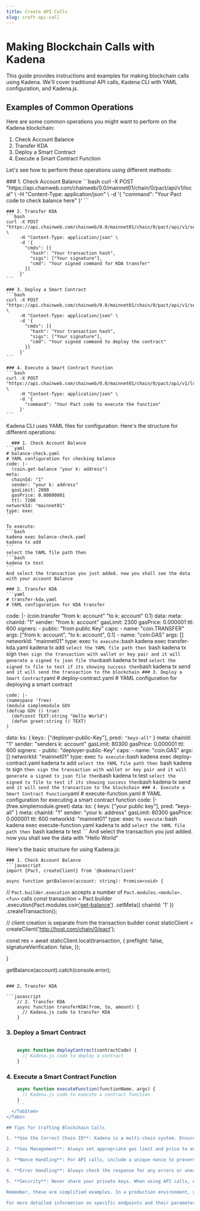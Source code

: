 ```yaml
---
title: Create API Calls
slug: craft-api-call
---
```


<head>
  <title>Making Blockchain Calls with Kadena</title>
  <meta name="description" content="A guide to crafting blockchain calls using Traditional API, Kadena CLI, and Kadena.js" />
</head>

# Making Blockchain Calls with Kadena

This guide provides instructions and examples for making blockchain calls using Kadena. We'll cover traditional API calls, Kadena CLI with YAML configuration, and Kadena.js.

## Examples of Common Operations

Here are some common operations you might want to perform on the Kadena blockchain:

1. Check Account Balance
2. Transfer KDA
3. Deploy a Smart Contract
4. Execute a Smart Contract Function

Let's see how to perform these operations using different methods:

<Tabs>
  <TabItem value="api" label="Traditional API" default>
    ### 1. Check Account Balance
    ```bash
    curl -X POST "https://api.chainweb.com/chainweb/0.0/mainnet01/chain/0/pact/api/v1/local" \
         -H "Content-Type: application/json" \
         -d '{
           "command": "Your Pact code to check balance here"
         }'
    ```

    ### 2. Transfer KDA
    ```bash
    curl -X POST "https://api.chainweb.com/chainweb/0.0/mainnet01/chain/0/pact/api/v1/send" \
         -H "Content-Type: application/json" \
         -d '{
           "cmds": [{
             "hash": "Your transaction hash",
             "sigs": ["Your signature"],
             "cmd": "Your signed command for KDA transfer"
           }]
         }'
    ```

    ### 3. Deploy a Smart Contract
    ```bash
    curl -X POST "https://api.chainweb.com/chainweb/0.0/mainnet01/chain/0/pact/api/v1/send" \
         -H "Content-Type: application/json" \
         -d '{
           "cmds": [{
             "hash": "Your transaction hash",
             "sigs": ["Your signature"],
             "cmd": "Your signed command to deploy the contract"
           }]
         }'
    ```

    ### 4. Execute a Smart Contract Function
    ```bash
    curl -X POST "https://api.chainweb.com/chainweb/0.0/mainnet01/chain/0/pact/api/v1/local" \
         -H "Content-Type: application/json" \
         -d '{
           "command": "Your Pact code to execute the function"
         }'
    ```
  </TabItem>
  
  <TabItem value="cli" label="Kadena CLI">
    Kadena CLI uses YAML files for configuration. Here's the structure for different operations:

      ### 1. Check Account Balance
    ```yaml
    # balance-check.yaml
    # YAML configuration for checking balance
    code: |-
      (coin.get-balance "your k: address")
    meta:
      chainId: "1"
      sender: "your k: address"
      gasLimit: 2000
      gasPrice: 0.00000001
      ttl: 7200
    networkId: "mainnet01"
    type: exec
    ```

    To execute:
    ```bash
    kadena exec balance-check.yaml
    kadena tx add
    ```
    select the YAML file path then 
    ```bash
    kadena tx test
    ```
    And select the transaction you just added. now you shall see the data with your account Balance

    ### 2. Transfer KDA
    ```yaml
    # transfer-kda.yaml
    # YAML configuration for KDA transfer

  code: |-
    (coin.transfer "from k: account" "to k: account" 0.1)
  data:
  meta:
    chainId: "1"
    sender: "from k: account"
    gasLimit: 2300
    gasPrice: 0.000001
    ttl: 600
  signers:
    - public: "from public Key"
      caps:
        - name: "coin.TRANSFER"
          args: ["from k: account", "to k: account", 0.1]
        - name: "coin.GAS"
          args: []
  networkId: "mainnet01"
  type: exec
    ```
    To execute:
    ```bash
    kadena exec transfer-kda.yaml
    kadena tx add
    ```
    select the YAML file path then 
    ```bash
    kadena tx sign
    ```
    then sign the transaction with wallet or key pair and it will generate a signed tx json file
    then
    ```bash
    kadena tx test
    ```
    select the signed tx file to test if its showing success then
    ```bash
    kadena tx send
    ```
    and it will send the transaction to the blockchain
    ### 3. Deploy a Smart Contract
    ```yaml
    # deploy-contract.yaml
    # YAML configuration for deploying a smart contract
    
    code: |-
    (namespace 'free)
    (module simplemodule GOV
    (defcap GOV () true)
      (defconst TEXT:string "Hello World")
      (defun greet:string () TEXT)
    )
  data:
    ks: {
     keys`:` ["deployer-public-Key"],
     pred`:` `"keys-all"`
    }
  meta:
    chainId: "1"
    sender: "senders k: account"
    gasLimit: 80300
    gasPrice: 0.000001
    ttl: 600
  signers:
    - public: "deployer-public-Key"
      caps:
        - name: "coin.GAS"
          args: []
  networkId: "mainnet01"
  type: exec
      ```
    To execute:
    ```bash
    kadena exec deploy-contract.yaml
    kadena tx add
    ```
    select the YAML file path then 
    ```bash
    kadena tx sign
    ```
    then sign the transaction with wallet or key pair and it will generate a signed tx json file
    then
    ```bash
    kadena tx test
    ```
    select the signed tx file to test if its showing success then
    ```bash
    kadena tx send
    ```
    and it will send the transaction to the blockchain
    ### 4. Execute a Smart Contract Function
    ```yaml
    # execute-function.yaml
    # YAML configuration for executing a smart contract function
    code: |-
    (free.simplemodule.greet)
  data:
    ks: {
     keys: ["your public key"],
     pred: "keys-all"
    }
  meta:
    chainId: "1"
    sender: "your k: address"
    gasLimit: 80300
    gasPrice: 0.000001
    ttl: 600
  networkId: "mainnet01"
  type: exec
    ```
    To execute:
    ```bash
    kadena exec execute-function.yaml
    kadena tx add
    ```
    select the YAML file path then 
    ```bash
    kadena tx test
    ```
    And select the transaction you just added. now you shall see the data with "Hello World"
  </TabItem>
  
  <TabItem value="js" label="Kadena.js">
    Here's the basic structure for using Kadena.js:

    ### 1. Check Account Balance
    ```javascript
    import {Pact, createClient} from '@kadena/client'

    async function getBalance(account: string): Promise<void> {
  // `Pact.builder.execution` accepts a number of `Pact.modules.<module>.<fun>` calls
  const transaction = Pact.builder
    .execution(Pact.modules.coin['get-balance'](account))
    .setMeta({ chainId: '1' })
    .createTransaction();

  // client creation is separate from the transaction builder
  const staticClient = createClient('http://host.com/chain/0/pact');

  const res = await staticClient.local(transaction, {
    preflight: false,
    signatureVerification: false,
  });

}

getBalance(account).catch(console.error);
```

### 2. Transfer KDA

```javascript
    // 2. Transfer KDA
    async function transferKDA(from, to, amount) {
      // Kadena.js code to transfer KDA
    }
```
### 3. Deploy a Smart Contract
```javascript
    
    async function deployContract(contractCode) {
      // Kadena.js code to deploy a contract
    }
```

### 4. Execute a Smart Contract Function
```javascript
    async function executeFunction(functionName, args) {
      // Kadena.js code to execute a contract function
    }
    ```
  </TabItem>
</Tabs>

## Tips for Crafting Blockchain Calls

1. **Use the Correct Chain ID**: Kadena is a multi-chain system. Ensure you're using the correct chain ID for your transaction.

2. **Gas Management**: Always set appropriate gas limit and price to ensure your transaction is processed.

3. **Nonce Handling**: For API calls, include a unique nonce to prevent duplicate transactions.

4. **Error Handling**: Always check the response for any errors or unexpected results.

5. **Security**: Never share your private keys. When using API calls, ensure you're using a secure connection (https).

Remember, these are simplified examples. In a production environment, you'd need to handle signing, error checking, and other details more robustly.

For more detailed information on specific endpoints and their parameters, refer to our [API documentation](/api/pact-rest).